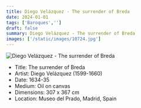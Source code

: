 ```yaml
---
title: Diego Velázquez - The surrender of Breda
date: 2024-01-01
tags: ['Baroques','']
draft: false
summary: Diego Velázquez - The surrender of Breda
images: ['/static/images/10724.jpg']
---
```


![Diego Velázquez - The surrender of Breda](/static/images/10724.jpg)

* Title: The surrender of Breda
* Artist: Diego Velázquez (1599-1660)
* Date: 1634-35
* Medium: Oil on canvas
* Dimensions: 307 x 367 cm
* Location: Museo del Prado, Madrid, Spain


